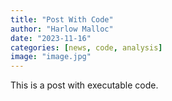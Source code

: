 ```yaml
---
title: "Post With Code"
author: "Harlow Malloc"
date: "2023-11-16"
categories: [news, code, analysis]
image: "image.jpg"
---
```


This is a post with executable code.
